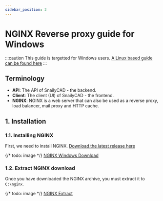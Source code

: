```yaml
---
sidebar_position: 2
---
```


# NGINX Reverse proxy guide for Windows

:::caution
This guide is targetted for Windows users. [A Linux based guide can be found here](/)
:::

## Terminology

- **API**: The API of SnailyCAD - the backend.
- **Client**: The client (UI) of SnailyCAD - the frontend.
- **NGINX**: NGINX is a web server that can also be used as a reverse proxy, load balancer, mail proxy and HTTP cache.

## 1. Installation

### 1.1. Installing NGINX

First, we need to install NGINX. [Download the latest release here](https://nginx.org/en/download.html)

{/* todo: image */}
[NGINX Windows Download](/nginx-windows/nginx-download)

### 1.2. Extract NGINX download

Once you have downloaded the NGINX archive, you must extract it to `C:\nginx`.

{/* todo: image */}
[NGINX Extract](/nginx-windows/nginx-extract)
